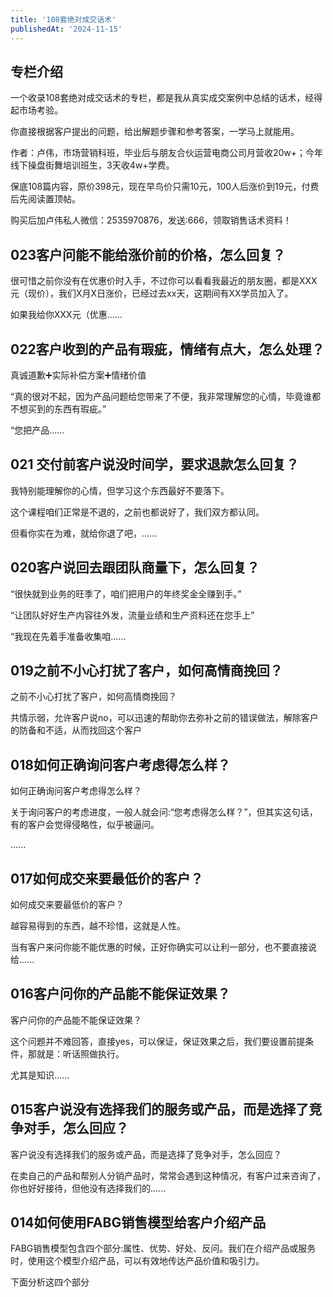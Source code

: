 ```yaml
---
title: '108套绝对成交话术'
publishedAt: '2024-11-15'
---
```


## 专栏介绍

一个收录108套绝对成交话术的专栏，都是我从真实成交案例中总结的话术，经得起市场考验。  
  
你直接根据客户提出的问题，给出解题步骤和参考答案，一学马上就能用。  
  
作者：卢伟，市场营销科班，毕业后与朋友合伙运营电商公司月营收20w+；今年线下操盘街舞培训班生，3天收4w+学费。  
  
保底108篇内容，原价398元，现在早鸟价只需10元，100人后涨价到19元，付费后先阅读置顶帖。  
  
  
购买后加卢伟私人微信：2535970876，发送:666，领取销售话术资料！

## 023客户问能不能给涨价前的价格，怎么回复？
很可惜之前你没有在优惠价时入手，不过你可以看看我最近的朋友圈，都是XXX元（现价），我们X月X日涨价，已经过去xx天，这期间有XX学员加入了。

如果我给你XXX元（优惠......

## 022客户收到的产品有瑕疵，情绪有点大，怎么处理？
真诚道歉➕实际补偿方案➕情绪价值

“真的很对不起，因为产品问题给您带来了不便，我非常理解您的心情，毕竟谁都不想买到的东西有瑕疵。”

“您把产品......

## 021 交付前客户说没时间学，要求退款怎么回复？
我特别能理解你的心情，但学习这个东西最好不要落下。

这个课程咱们正常是不退的，之前也都说好了，我们双方都认同。

但看你实在为难，就给你退了吧，......

## 020客户说回去跟团队商量下，怎么回复？
“很快就到业务的旺季了，咱们把用户的年终奖金全赚到手。”

“让团队好好生产内容往外发，流量业绩和生产资料还在您手上”

“我现在先着手准备收集咱......

## 019之前不小心打扰了客户，如何高情商挽回？
之前不小心打扰了客户，如何高情商挽回？

共情示弱，允许客户说no，可以迅速的帮助你去弥补之前的错误做法，解除客户的防备和不适，从而找回这个客户

## 018如何正确询问客户考虑得怎么样？
如何正确询问客户考虑得怎么样？

关于询问客户的考虑进度，一般人就会问:“您考虑得怎么样？”，但其实这句话，有的客户会觉得侵略性，似乎被逼问。

......

## 017如何成交来要最低价的客户？
如何成交来要最低价的客户？

越容易得到的东西，越不珍惜，这就是人性。

当有客户来问你能不能优惠的时候，正好你确实可以让利一部分，也不要直接说给......

## 016客户问你的产品能不能保证效果？
客户问你的产品能不能保证效果？

这个问题并不难回答，直接yes，可以保证，保证效果之后，我们要设置前提条件，那就是：听话照做执行。

尤其是知识......

## 015客户说没有选择我们的服务或产品，而是选择了竞争对手，怎么回应？
客户说没有选择我们的服务或产品，而是选择了竞争对手，怎么回应？

在卖自己的产品和帮别人分销产品时，常常会遇到这种情况，有客户过来咨询了，你也好好接待，但他没有选择我们的......

## 014如何使用FABG销售模型给客户介绍产品
FABG销售模型包含四个部分:属性、优势、好处、反问。我们在介绍产品或服务时，使用这个模型介绍产品，可以有效地传达产品价值和吸引力。

下面分析这四个部分



